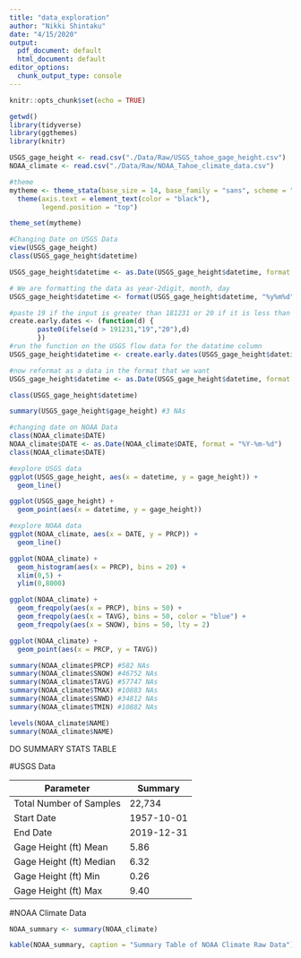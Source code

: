 ```yaml
---
title: "data_exploration"
author: "Nikki Shintaku"
date: "4/15/2020"
output:
  pdf_document: default
  html_document: default
editor_options:
  chunk_output_type: console
---
```


```r
knitr::opts_chunk$set(echo = TRUE)
```

```r
getwd()
library(tidyverse)
library(ggthemes)
library(knitr)

USGS_gage_height <- read.csv("./Data/Raw/USGS_tahoe_gage_height.csv")
NOAA_climate <- read.csv("./Data/Raw/NOAA_Tahoe_climate_data.csv")

#theme
mytheme <- theme_stata(base_size = 14, base_family = "sans", scheme = "s2mono") +
  theme(axis.text = element_text(color = "black"), 
        legend.position = "top")

theme_set(mytheme)
```

```r
#Changing Date on USGS Data
view(USGS_gage_height)
class(USGS_gage_height$datetime)

USGS_gage_height$datetime <- as.Date(USGS_gage_height$datetime, format = "%m/%d/%y") 

# We are formatting the data as year-2digit, month, day
USGS_gage_height$datetime <- format(USGS_gage_height$datetime, "%y%m%d")

#paste 19 if the input is greater than 181231 or 20 if it is less than 
create.early.dates <- (function(d) {
       paste0(ifelse(d > 191231,"19","20"),d)
       })
#run the function on the USGS flow data for the datatime column
USGS_gage_height$datetime <- create.early.dates(USGS_gage_height$datetime)

#now reformat as a data in the format that we want
USGS_gage_height$datetime <- as.Date(USGS_gage_height$datetime, format = "%Y%m%d")

class(USGS_gage_height$datetime)

summary(USGS_gage_height$gage_height) #3 NAs
```

```r
#changing date on NOAA Data
class(NOAA_climate$DATE)
NOAA_climate$DATE <- as.Date(NOAA_climate$DATE, format = "%Y-%m-%d")
class(NOAA_climate$DATE)

```

```r
#explore USGS data
ggplot(USGS_gage_height, aes(x = datetime, y = gage_height)) +
  geom_line()

ggplot(USGS_gage_height) +
  geom_point(aes(x = datetime, y = gage_height))
```

```r
#explore NOAA data
ggplot(NOAA_climate, aes(x = DATE, y = PRCP)) +
  geom_line()

ggplot(NOAA_climate) +
  geom_histogram(aes(x = PRCP), bins = 20) +
  xlim(0,5) +
  ylim(0,8000)

ggplot(NOAA_climate) +
  geom_freqpoly(aes(x = PRCP), bins = 50) +
  geom_freqpoly(aes(x = TAVG), bins = 50, color = "blue") +
  geom_freqpoly(aes(x = SNOW), bins = 50, lty = 2)

ggplot(NOAA_climate) +
  geom_point(aes(x = PRCP, y = TAVG))

summary(NOAA_climate$PRCP) #582 NAs
summary(NOAA_climate$SNOW) #46752 NAs
summary(NOAA_climate$TAVG) #57747 NAs
summary(NOAA_climate$TMAX) #10883 NAs
summary(NOAA_climate$SNWD) #34812 NAs
summary(NOAA_climate$TMIN) #10882 NAs

levels(NOAA_climate$NAME)
summary(NOAA_climate$NAME)

```

DO SUMMARY STATS TABLE

#USGS Data

Parameter               | Summary
------------------------|---------------
Total Number of Samples | 22,734
Start Date              | 1957-10-01
End Date                | 2019-12-31
Gage Height (ft) Mean   | 5.86
Gage Height (ft) Median | 6.32
Gage Height (ft) Min    | 0.26
Gage Height (ft) Max    | 9.40

#NOAA Climate Data

```r
NOAA_summary <- summary(NOAA_climate)

kable(NOAA_summary, caption = "Summary Table of NOAA Climate Raw Data") 
```

